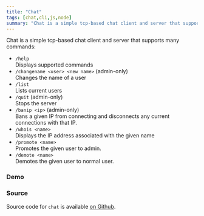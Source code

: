 ```yaml
---
title: "Chat"
tags: [chat,cli,js,node]
summary: "Chat is a simple tcp-based chat client and server that supports nicknames, administration and other commands."
---
```


Chat is a simple tcp-based chat client and server that supports many commands:

- `/help`  
    Displays supported commands
- `/changename <user> <new name>` (admin-only)  
    Changes the name of a user
- `/list`  
    Lists current users
- `/quit` (admin-only)  
    Stops the server
- `/banip <ip>` (admin-only)  
    Bans a given IP from connecting and disconnects any current connections with that IP.
- `/whois <name>`  
    Displays the IP address associated with the given name
- `/promote <name>`  
    Promotes the given user to admin.
- `/demote <name>`  
    Demotes the given user to normal user.
    
    
### Demo
<AsciinemaEmbed id="320173" width="700px" height="300px"/>

### Source
Source code for `chat` is available [on Github](https://github.com/realprogrammer5000/chat).
